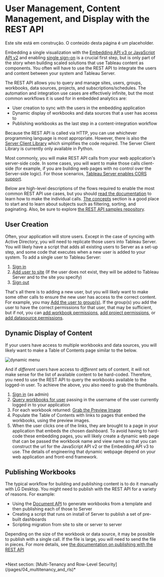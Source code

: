

# User Management, Content Management, and Display with the REST API

<Callout type="warning" emoji="⚠️">
  Este site está em construção. O conteúdo desta página é um placeholder.
</Callout>

Embedding a single visualization with the [Embedding API v3 or JavaScript API v2](/pages/01_embedding_and_jsapi) and enabling [single sign-on](/pages/02_auth_and_sso) is a crucial first step, but is only part of the story when building scaled solutions that use Tableau content as components. You often will have to use the REST API to integrate the users and content between your system and Tableau Server.

The REST API allows you to query and manage sites, users, groups, workbooks, data sources, projects, and subscriptions/schedules. The automation and integration use cases are effectively infinite, but the most common workflows it is used for in embedded analytics are:

* User creation to sync with the users in the embedding application
* Dynamic display of workbooks and data sources that a user has access to
* Publishing workbooks as the last step in a content-integration workflow

Because the REST API is called via HTTP, you can use whichever programming language is most appropriate. However, there is also the [Server Client Library](https://github.com/tableau/server-client-python) which simplifies the code required. The Server Client Library is currently only available in Python.

Most commonly, you will make REST API calls from your web application's server-side code. In some cases, you will want to make those calls client-side (for example, if you are building web pages with no control over the Server-side logic). For those scenarios, [Tableau Server enables CORS support](https://onlinehelp.tableau.com/current/api/rest_api/en-us/REST/rest_api_concepts_fundamentals.htm#Enabling).

Below are high-level descriptions of the flows required to enable the most common REST API use cases, but you should [read the documentation](https://onlinehelp.tableau.com/current/api/rest_api/en-us/help.htm) to learn how to make the individual calls. [The concepts](https://onlinehelp.tableau.com/current/api/rest_api/en-us/help.htm#REST/rest_api_concepts.htm%3FTocPath%3DConcepts%7C_____0) section is a good place to start and to learn about subjects such as filtering, sorting, and paginating. Also, be sure to explore [the REST API samples repository](https://github.com/tableau/rest-api-samples).

## User Creation

Often, your application will store users. Except in the case of syncing with Active Directory, you will need to replicate those users into Tableau Server. You will likely have a script that adds all existing users to Server as a set-up step, and some code that executes when a new user is added to your system. To add a single user to Tableau Server:

1. [Sign in](https://onlinehelp.tableau.com/current/api/rest_api/en-us/help.htm#REST/rest_api_ref.htm#Sign_In%3FTocPath%3DAPI%2520Reference%7C_____77)
1. [Add user to site](https://onlinehelp.tableau.com/current/api/rest_api/en-us/help.htm#REST/rest_api_ref.htm#Add_User_to_Site%3FTocPath%3DAPI%2520Reference%7C_____9) (If the user does not exist, they will be added to Tableau Server and to the site you specify)
1. [Sign out](https://onlinehelp.tableau.com/current/api/rest_api/en-us/help.htm#REST/rest_api_ref.htm#Sign_Out%3FTocPath%3DAPI%2520Reference%7C_____78)

That's all there is to adding a new user, but you will likely want to make some other calls to ensure the new user has access to the correct content. For example, you may [Add the user to group(s)](https://onlinehelp.tableau.com/current/api/rest_api/en-us/help.htm#REST/rest_api_ref.htm#Add_User_to_Group%3FTocPath%3DAPI%2520Reference%7C_____8). If the group(s) you add the user to have the correct permissions for that user, that may be sufficient, but if not, you can [add workbook permissions](https://onlinehelp.tableau.com/current/api/rest_api/en-us/help.htm#REST/rest_api_ref.htm#Add_Workbook_Permissions%3FTocPath%3DAPI%2520Reference%7C_____11), [add project permissions](https://onlinehelp.tableau.com/current/api/rest_api/en-us/help.htm#REST/rest_api_ref.htm#Add_Project_Permissions%3FTocPath%3DAPI%2520Reference%7C_____6), or [add datasource permissions](https://onlinehelp.tableau.com/current/api/rest_api/en-us/help.htm#REST/rest_api_ref.htm#Add_Datasource_Permissions%3FTocPath%3DAPI%2520Reference%7C_____3).

## Dynamic Display of Content

If your users have access to multiple workbooks and data sources, you will likely want to make a Table of Contents page similar to the below.

<Image
  alt='dynamic menu' 
  src='/img/viz_TOC.png' 
  width={700}
  height={800}
/>


And if *different* users have access to *different* sets of content, it will not make sense for the list of available content to be hard-coded. Therefore, you need to use the REST API to query the workbooks available to the logged-in user. To achieve the above, you also need to grab the thumbnails.

1. [Sign in](https://onlinehelp.tableau.com/current/api/rest_api/en-us/help.htm#REST/rest_api_ref.htm#Sign_In%3FTocPath%3DAPI%2520Reference%7C_____77) (as admin)
2. [Query workbooks for user](https://onlinehelp.tableau.com/current/api/rest_api/en-us/help.htm#REST/rest_api_ref.htm#Query_Workbooks_for_User%3FTocPath%3DAPI%2520Reference%7C_____71) passing in the username of the user currently logged in to your application
3. For each workbook returned: [Grab the Preview Image](https://onlinehelp.tableau.com/current/api/rest_api/en-us/help.htm#REST/rest_api_ref.htm#Query_View_Preview_Image%3FTocPath%3DAPI%2520Reference%7C_____63)
4. Populate the Table of Contents with links to pages that embed the workbooks, using the preview images.
5. When the user clicks one of the links, they are brought to a page in your application that embeds the chosen dashboard. To avoid having to hard-code these embedding pages, you will likely create a dynamic web page that can be passed the workbook name and view name so that you can construct the url for the JavaScript API v2 or the Embedding API v3 to use. The details of engineering that dynamic webpage depend on your web application and front-end framework.

## Publishing Workbooks

The typical workflow for building and publishing content is to do it manually with LG Desktop. You might need to publish with the REST API for a variety of reasons. For example:

* Using the [Document API](/pages/04_multitenancy_and_rls) to generate workbooks from a template and then publishing each of those to Server
* Creating a script that runs on install of Server to publish a set of pre-built dashboards
* Scripting migration from site to site or server to server

Depending on the size of the workbook or data source, it may be possible to publish with a single call. If the file is large, you will need to send the file in pieces. For more details, see [the documentation on publishing with the REST API](https://onlinehelp.tableau.com/current/api/rest_api/en-us/help.htm#REST/rest_api_concepts_publish.htm%3FTocPath%3DConcepts%7C_____11)

<br />
*Next section: [Multi-Tenancy and Row-Level Security](/pages/04_multitenancy_and_rls)*
